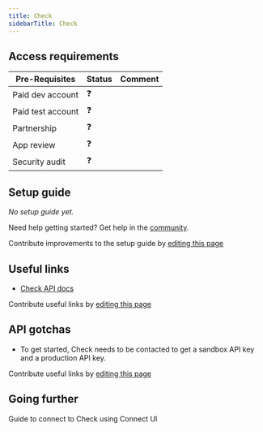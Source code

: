 ```yaml
---
title: Check
sidebarTitle: Check
---
```



<Overview />
<PreBuiltTooling />
<PreBuiltUseCases />

## Access requirements
| Pre-Requisites | Status | Comment|
| - | - | - |
| Paid dev account | ❓ |  |
| Paid test account | ❓ |  |
| Partnership | ❓ | |
| App review | ❓ |  |
| Security audit | ❓ | |


## Setup guide

_No setup guide yet._

<Tip>Need help getting started? Get help in the [community](https://nango.dev/slack).</Tip>

<Note>Contribute improvements to the setup guide by [editing this page](https://github.com/nangohq/nango/tree/master/docs-v2/integrations/all/guru-scim.mdx)</Note>


## Useful links
-   [Check API docs](https://docs.checkhq.com/reference/getting-started-1)

<Note>Contribute useful links by [editing this page](https://github.com/nangohq/nango/tree/master/docs-v2/integrations/all/check.mdx)</Note>

## API gotchas

- To get started, Check needs to be contacted to get a sandbox API key and a production API key.


<Note>Contribute useful links by [editing this page](https://github.com/nangohq/nango/tree/master/docs-v2/integrations/all/check.mdx)</Note>

## Going further

<Card title="Connect to Check" icon="link" href="/integrations/all/check/connect" horizontal>
  Guide to connect to Check using Connect UI
</Card>
